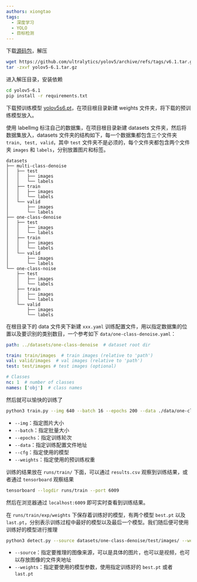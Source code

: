 ```yaml
---
authors: xiongtao
tags:
  - 深度学习
  - YOLO
  - 目标检测
---
```


下载[源码包](https://github.com/ultralytics/yolov5/archive/refs/tags/v6.1.tar.gz)，解压

```bash
wget https://github.com/ultralytics/yolov5/archive/refs/tags/v6.1.tar.gz
tar -zxvf yolov5-6.1.tar.gz
```

进入解压目录，安装依赖

```bash
cd yolov5-6.1
pip install -r requirements.txt
```

下载预训练模型 [yolov5s6.pt](https://github.com/ultralytics/yolov5/releases/download/v6.1/yolov5s6.pt)，在项目根目录新建 weights 文件夹，将下载的预训练模型放入。

使用 labelImg 标注自己的数据集，在项目根目录新建  datasets 文件夹，然后将数据集放入，datasets 文件夹的结构如下，每一个数据集都包含三个文件夹 `train, test, valid`，其中 `test` 文件夹不是必须的，每个文件夹都包含两个文件夹 `images` 和 `labels`，分别放置图片和标签。

```text
datasets
├── multi-class-denoise
│   ├── test
│   │   ├── images
│   │   └── labels
│   ├── train
│   │   ├── images
│   │   └── labels
│   └── valid
│       ├── images
│       └── labels
├── one-class-denoise
│   ├── test
│   │   ├── images
│   │   └── labels
│   ├── train
│   │   ├── images
│   │   └── labels
│   └── valid
│       ├── images
│       └── labels
└── one-class-noise
    ├── test
    │   ├── images
    │   └── labels
    ├── train
    │   ├── images
    │   └── labels
    └── valid
        ├── images
        └── labels
```

在根目录下的 data 文件夹下新建 `xxx.yaml` 训练配置文件，用以指定数据集的位置以及要识别的类别数目，一个参考如下 `data/one-class-denoise.yaml`：

```yaml
path: ../datasets/one-class-denoise  # dataset root dir

train: train/images  # train images (relative to 'path')
val: valid/images  # val images (relative to 'path')
test: test/images # test images (optional)

# Classes
nc: 1  # number of classes
names: ['obj']  # class names
```

然后就可以愉快的训练了

```bash
python3 train.py --img 640 --batch 16 --epochs 200 --data ./data/one-class-denoise.yaml --cfg ./models/yolov5s.yaml --weights ./weights/yolov5s6.pt
```

- `--img`：指定图片大小
- `--batch`：指定批量大小
- `--epochs`：指定训练轮次
- `--data`：指定训练配置文件地址
- `--cfg`：指定使用的模型
- `--weights`：指定使用的预训练权重

训练的结果放在 `runs/train/` 下面，可以通过 `results.csv` 观察到训练结果，或者通过 `tensorboard` 观察结果 

```bash
tensorboard --logdir runs/train --port 6009
```

然后在浏览器通过 `localhost:6009` 即可实时查看到训练结果。

在 `runs/train/exp/weights` 下保存着训练好的模型，有两个模型 `best.pt` 以及 `last.pt`，分别表示训练过程中最好的模型以及最后一个模型。我们随后便可使用训练好的模型进行推理

```bash
python3 detect.py --source datasets/one-class-denoise/test/images/ --weights ./runs/train/exp/weights/best.pt
```

- `--source`：指定要推理的图像来源，可以是具体的图片，也可以是视频，也可以存放图像的文件夹地址
- `--weights`：指定要使用的模型参数，使用指定训练好的 `best.pt` 或者 `last.pt`


